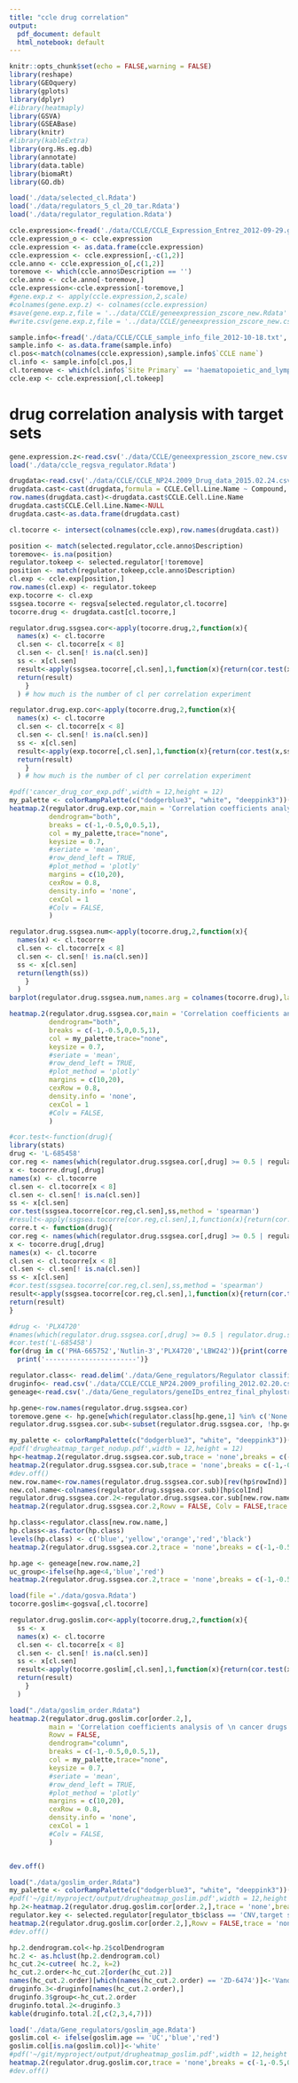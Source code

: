 ---
title: "ccle drug correlation"
output:
  pdf_document: default
  html_notebook: default
---
```{r setup, include=FALSE}
knitr::opts_chunk$set(echo = FALSE,warning = FALSE)
library(reshape)
library(GEOquery)
library(gplots)
library(dplyr)
#library(heatmaply)
library(GSVA)
library(GSEABase)
library(knitr)
#library(kableExtra)
library(org.Hs.eg.db)
library(annotate)
library(data.table)
library(biomaRt)
library(GO.db)
```

```{r load data}
load('./data/selected_cl.Rdata')
load('./data/regulators_5_cl_20_tar.Rdata')
load('./data/regulator_regulation.Rdata')
```

```{r 0}
ccle.expression<-fread('./data/CCLE/CCLE_Expression_Entrez_2012-09-29.gct',skip = 2, sep = '\t')
ccle.expression_o <- ccle.expression
ccle.expression <- as.data.frame(ccle.expression)
ccle.expression <- ccle.expression[,-c(1,2)]
ccle.anno <- ccle.expression_o[,c(1,2)]
toremove <- which(ccle.anno$Description == '')
ccle.anno <- ccle.anno[-toremove,]
ccle.expression<-ccle.expression[-toremove,]
#gene.exp.z <- apply(ccle.expression,2,scale)
#colnames(gene.exp.z) <- colnames(ccle.expression)
#save(gene.exp.z,file = '../data/CCLE/geneexpression_zscore_new.Rdata' )
#write.csv(gene.exp.z,file = '../data/CCLE/geneexpression_zscore_new.csv')
```
```{r sample}
sample.info<-fread('./data/CCLE/CCLE_sample_info_file_2012-10-18.txt', sep = '\t')
sample.info <- as.data.frame(sample.info)
cl.pos<-match(colnames(ccle.expression),sample.info$`CCLE name`)
cl.info <- sample.info[cl.pos,]
cl.toremove <- which(cl.info$`Site Primary` == 'haematopoietic_and_lymphoid_tissue')
ccle.exp <- ccle.expression[,cl.tokeep]
```
# drug correlation analysis with target sets

```{r input}
gene.expression.z<-read.csv('./data/CCLE/geneexpression_zscore_new.csv',row.names = 1)
load('./data/ccle_regsva_regulator.Rdata')
```

```{r drug}
drugdata<-read.csv('./data/CCLE/CCLE_NP24.2009_Drug_data_2015.02.24.csv')
drugdata.cast<-cast(drugdata,formula = CCLE.Cell.Line.Name ~ Compound, value = 'IC50..uM.')
row.names(drugdata.cast)<-drugdata.cast$CCLE.Cell.Line.Name
drugdata.cast$CCLE.Cell.Line.Name<-NULL
drugdata.cast<-as.data.frame(drugdata.cast)
```

```{r drug 2}

cl.tocorre <- intersect(colnames(ccle.exp),row.names(drugdata.cast))

position <- match(selected.regulator,ccle.anno$Description)
toremove<- is.na(position)
regulator.tokeep <- selected.regulator[!toremove]
position <- match(regulator.tokeep,ccle.anno$Description)
cl.exp <- ccle.exp[position,]
row.names(cl.exp) <- regulator.tokeep
exp.tocorre <- cl.exp
ssgsea.tocorre <- regsva[selected.regulator,cl.tocorre]
tocorre.drug <- drugdata.cast[cl.tocorre,]
```



```{r corr1}
regulator.drug.ssgsea.cor<-apply(tocorre.drug,2,function(x){
  names(x) <- cl.tocorre
  cl.sen <- cl.tocorre[x < 8]
  cl.sen <- cl.sen[! is.na(cl.sen)]
  ss <- x[cl.sen]
  result<-apply(ssgsea.tocorre[,cl.sen],1,function(x){return(cor.test(x,ss,method = 'spearman')$estimate)})
  return(result)
    }
  ) # how much is the number of cl per correlation experiment
```

```{r corr2}

regulator.drug.exp.cor<-apply(tocorre.drug,2,function(x){
  names(x) <- cl.tocorre
  cl.sen <- cl.tocorre[x < 8]
  cl.sen <- cl.sen[! is.na(cl.sen)]
  ss <- x[cl.sen]
  result<-apply(exp.tocorre[,cl.sen],1,function(x){return(cor.test(x,ss,method = 'spearman')$estimate)})
  return(result)
    }
  ) # how much is the number of cl per correlation experiment
```

```{r plot1,fig.height=10,fig.width=10}
#pdf('cancer_drug_cor_exp.pdf',width = 12,height = 12)
my_palette <- colorRampPalette(c("dodgerblue3", "white", "deeppink3"))(n = 4)
heatmap.2(regulator.drug.exp.cor,main = 'Correlation coefficients analysis of \n cancer drugs for regulator expression',
          dendrogram="both",
          breaks = c(-1,-0.5,0,0.5,1),
          col = my_palette,trace="none",
          keysize = 0.7,
          #seriate = 'mean',
          #row_dend_left = TRUE,
          #plot_method = 'plotly'
          margins = c(10,20),
          cexRow = 0.8,
          density.info = 'none',
          cexCol = 1
          #Colv = FALSE,
          )

```

```{r corr3}
regulator.drug.ssgsea.num<-apply(tocorre.drug,2,function(x){
  names(x) <- cl.tocorre
  cl.sen <- cl.tocorre[x < 8]
  cl.sen <- cl.sen[! is.na(cl.sen)]
  ss <- x[cl.sen]
  return(length(ss))
    }
  ) 
barplot(regulator.drug.ssgsea.num,names.arg = colnames(tocorre.drug),las = 2,ylab = 'number of response cell lines')
```

```{r heatmap2,fig.height=10,fig.width=10}

heatmap.2(regulator.drug.ssgsea.cor,main = 'Correlation coefficients analysis of \n cancer drugs for target set expression',
          dendrogram="both",
          breaks = c(-1,-0.5,0,0.5,1),
          col = my_palette,trace="none",
          keysize = 0.7,
          #seriate = 'mean',
          #row_dend_left = TRUE,
          #plot_method = 'plotly'
          margins = c(10,20),
          cexRow = 0.8,
          density.info = 'none',
          cexCol = 1
          #Colv = FALSE,
          )


```

```{r}
#cor.test<-function(drug){
library(stats)
drug <- 'L-685458'
cor.reg <- names(which(regulator.drug.ssgsea.cor[,drug] >= 0.5 | regulator.drug.ssgsea.cor[,drug] <= -0.5))
x <- tocorre.drug[,drug]
names(x) <- cl.tocorre
cl.sen <- cl.tocorre[x < 8]
cl.sen <- cl.sen[! is.na(cl.sen)]
ss <- x[cl.sen]
cor.test(ssgsea.tocorre[cor.reg,cl.sen],ss,method = 'spearman')
#result<-apply(ssgsea.tocorre[cor.reg,cl.sen],1,function(x){return(cor.test(x,ss,method = 'spearman'))})
corre.t <- function(drug){
cor.reg <- names(which(regulator.drug.ssgsea.cor[,drug] >= 0.5 | regulator.drug.ssgsea.cor[,drug] <= -0.5))
x <- tocorre.drug[,drug]
names(x) <- cl.tocorre
cl.sen <- cl.tocorre[x < 8]
cl.sen <- cl.sen[! is.na(cl.sen)]
ss <- x[cl.sen]
#cor.test(ssgsea.tocorre[cor.reg,cl.sen],ss,method = 'spearman')
result<-apply(ssgsea.tocorre[cor.reg,cl.sen],1,function(x){return(cor.test(x,ss,method = 'spearman'))})
return(result)  
}

#drug <- 'PLX4720'
#names(which(regulator.drug.ssgsea.cor[,drug] >= 0.5 | regulator.drug.ssgsea.cor[,drug] <= -0.5))
#cor.test('L-685458')
for(drug in c('PHA-665752','Nutlin-3','PLX4720','LBW242')){print(corre.t(drug))
  print('-----------------------')}
```


```{r reg class}
regulator.class<- read.delim('./data/Gene_regulators/Regulator classification.txt',row.names = 1)
druginfo<- read.csv('./data/CCLE/CCLE_NP24.2009_profiling_2012.02.20.csv',row.names = 1)
geneage<-read.csv('./data/Gene_regulators/geneIDs_entrez_final_phylostrata_phy1_phy2_phy3_no_TCGA.txt',header = TRUE,row.names = 1)
```
```{r gene}
hp.gene<-row.names(regulator.drug.ssgsea.cor)
toremove.gene <- hp.gene[which(regulator.class[hp.gene,1] %in% c('None',NA))]
regulator.drug.ssgsea.cor.sub<-subset(regulator.drug.ssgsea.cor, !hp.gene %in% toremove.gene)
```
```{r info,fig.height=10,fig.width=10}
my_palette <- colorRampPalette(c("dodgerblue3", "white", "deeppink3"))(n = 4)
#pdf('drugheatmap_target_nodup.pdf',width = 12,height = 12) 
hp<-heatmap.2(regulator.drug.ssgsea.cor.sub,trace = 'none',breaks = c(-1,-0.5,0,0.5,1),col = my_palette)
heatmap.2(regulator.drug.ssgsea.cor.sub,trace = 'none',breaks = c(-1,-0.5,0,0.5,1),col = my_palette)
#dev.off()
new.row.name<-row.names(regulator.drug.ssgsea.cor.sub)[rev(hp$rowInd)]
new.col.name<-colnames(regulator.drug.ssgsea.cor.sub)[hp$colInd]
regulator.drug.ssgsea.cor.2<-regulator.drug.ssgsea.cor.sub[new.row.name,new.col.name]
heatmap.2(regulator.drug.ssgsea.cor.2,Rowv = FALSE, Colv = FALSE,trace = 'none',breaks = c(-1,-0.5,0,0.5,1),col = my_palette)
```

```{r class,fig.height=10,fig.width=10}
hp.class<-regulator.class[new.row.name,]
hp.class<-as.factor(hp.class)
levels(hp.class) <- c('blue','yellow','orange','red','black')
heatmap.2(regulator.drug.ssgsea.cor.2,trace = 'none',breaks = c(-1,-0.5,0,0.5,1),col = my_palette, Rowv = FALSE, Colv = FALSE,RowSideColors = as.character(hp.class))
```
```{r age,fig.height=10,fig.width=10}
hp.age <- geneage[new.row.name,2]
uc_group<-ifelse(hp.age<4,'blue','red')
heatmap.2(regulator.drug.ssgsea.cor.2,trace = 'none',breaks = c(-1,-0.5,0,0.5,1),col = my_palette,RowSideColors = uc_group,Rowv = FALSE, Colv = FALSE)
```

```{r goslim2}
load(file ='./data/gosva.Rdata')
tocorre.goslim<-gogsva[,cl.tocorre]
```

```{r corr4}
regulator.drug.goslim.cor<-apply(tocorre.drug,2,function(x){
  ss <- x
  names(x) <- cl.tocorre
  cl.sen <- cl.tocorre[x < 8]
  cl.sen <- cl.sen[! is.na(cl.sen)]
  ss <- x[cl.sen]
  result<-apply(tocorre.goslim[,cl.sen],1,function(x){return(cor.test(x,ss,method = 'spearman')$estimate)})
  return(result)
    }
  )
```

```{r heatmap3,fig.height=10,fig.width=10}
load("./data/goslim_order.Rdata")
heatmap.2(regulator.drug.goslim.cor[order.2,],
          main = 'Correlation coefficients analysis of \n cancer drugs for cellular \n processes expression',
          Rowv = FALSE,
          dendrogram="column",
          breaks = c(-1,-0.5,0,0.5,1),
          col = my_palette,trace="none",
          keysize = 0.7,
          #seriate = 'mean',
          #row_dend_left = TRUE,
          #plot_method = 'plotly'
          margins = c(10,20),
          cexRow = 0.8,
          density.info = 'none',
          cexCol = 1
          #Colv = FALSE,
          )


dev.off()
```


```{r heatmap4,fig.height=10,fig.width=10}
load("./data/goslim_order.Rdata")
my_palette <- colorRampPalette(c("dodgerblue3", "white", "deeppink3"))(n = 4)
#pdf('~/git/myproject/output/drugheatmap_goslim.pdf',width = 12,height = 12) 
hp.2<-heatmap.2(regulator.drug.goslim.cor[order.2,],trace = 'none',breaks = c(-1,-0.5,0,0.5,1),col = my_palette)
regulator.key <- selected.regulator[regulator_tb$class == 'CNV,target set']
heatmap.2(regulator.drug.goslim.cor[order.2,],Rowv = FALSE,trace = 'none',breaks = c(-1,-0.5,0,0.5,1),col = my_palette,density.info = 'none')
#dev.off()

```


```{r goslim7}
hp.2.dendrogram.col<-hp.2$colDendrogram
hc.2 <- as.hclust(hp.2.dendrogram.col)
hc_cut.2<-cutree( hc.2, k=2)
hc_cut.2.order<-hc_cut.2[order(hc_cut.2)]
names(hc_cut.2.order)[which(names(hc_cut.2.order) == 'ZD-6474')]<-'Vandetanib'
druginfo.3<-druginfo[names(hc_cut.2.order),]
druginfo.3$group<-hc_cut.2.order
druginfo.total.2<-druginfo.3
kable(druginfo.total.2[,c(2,3,4,7)])
```


```{r go age,fig.height=10,fig.width=10,eval = FALSE}
load('./data/Gene_regulators/goslim_age.Rdata')
goslim.col <- ifelse(goslim.age == 'UC','blue','red')
goslim.col[is.na(goslim.col)]<-'white'
#pdf('~/git/myproject/output/drugheatmap_goslim.pdf',width = 12,height = 12) 
heatmap.2(regulator.drug.goslim.cor,trace = 'none',breaks = c(-1,-0.5,0,0.5,1),col = my_palette,RowSideColors = goslim.col)
#dev.off()
```















